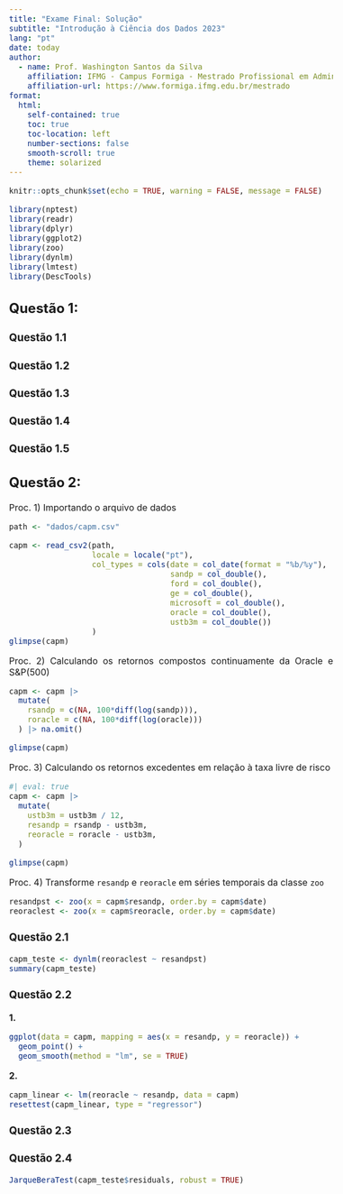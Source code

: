 ```yaml
---
title: "Exame Final: Solução"
subtitle: "Introdução à Ciência dos Dados 2023"
lang: "pt"
date: today
author:
  - name: Prof. Washington Santos da Silva 
    affiliation: IFMG - Campus Formiga - Mestrado Profissional em Administração.
    affiliation-url: https://www.formiga.ifmg.edu.br/mestrado
format:
  html:
    self-contained: true
    toc: true
    toc-location: left
    number-sections: false
    smooth-scroll: true
    theme: solarized
---
```


<style type="text/css">
  body{
  font-size: 12pt;
  text-align: justify
      }
</style>


```r
knitr::opts_chunk$set(echo = TRUE, warning = FALSE, message = FALSE)

library(nptest)
library(readr)
library(dplyr)
library(ggplot2)
library(zoo)
library(dynlm)
library(lmtest)
library(DescTools)
```


## Questão 1:


### Questão 1.1


### Questão 1.2


### Questão 1.3


### Questão 1.4


### Questão 1.5



## Questão 2:


Proc. 1) Importando o arquivo de dados

```r
path <- "dados/capm.csv"

capm <- read_csv2(path,
                  locale = locale("pt"),
                  col_types = cols(date = col_date(format = "%b/%y"),
                                   sandp = col_double(),
                                   ford = col_double(),
                                   ge = col_double(),
                                   microsoft = col_double(),
                                   oracle = col_double(),
                                   ustb3m = col_double())
                  )
glimpse(capm)
```


Proc. 2) Calculando os retornos compostos continuamente da Oracle e S&P(500)

```r
capm <- capm |>
  mutate(
    rsandp = c(NA, 100*diff(log(sandp))),
    roracle = c(NA, 100*diff(log(oracle)))
  ) |> na.omit()

glimpse(capm)
```


Proc. 3) Calculando os retornos excedentes em relação à taxa livre de risco

```r
#| eval: true
capm <- capm |>
  mutate(
    ustb3m = ustb3m / 12,
    resandp = rsandp - ustb3m,
    reoracle = roracle - ustb3m,
  )

glimpse(capm)
```


Proc. 4) Transforme `resandp` e `reoracle` em séries temporais da classe `zoo`

```r
resandpst <- zoo(x = capm$resandp, order.by = capm$date)
reoraclest <- zoo(x = capm$reoracle, order.by = capm$date)
```


### Questão 2.1


```r
capm_teste <- dynlm(reoraclest ~ resandpst)
summary(capm_teste)
```


### Questão 2.2


**1.**

```r
ggplot(data = capm, mapping = aes(x = resandp, y = reoracle)) + 
  geom_point() + 
  geom_smooth(method = "lm", se = TRUE)
```

**2.**

```r
capm_linear <- lm(reoracle ~ resandp, data = capm)
resettest(capm_linear, type = "regressor")
```


### Questão 2.3



### Questão 2.4

```r
JarqueBeraTest(capm_teste$residuals, robust = TRUE)
```
